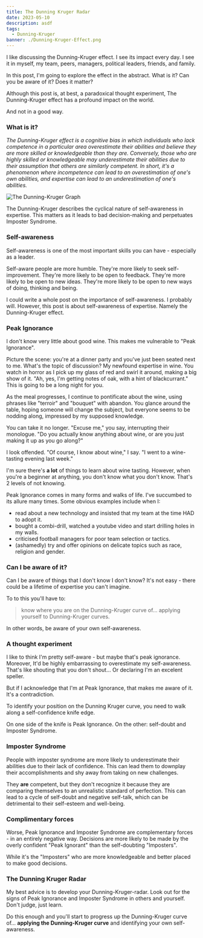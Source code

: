 ```yaml
---
title: The Dunning Kruger Radar
date: 2023-05-10
description: asdf
tags:
  - Dunning-Kruger
banner: ./Dunning-Kruger-Effect.png
---
```


I like discussing the Dunning-Kruger effect.
I see its impact every day.
I see it in myself, my team, peers, managers, political leaders, friends, and family.

In this post, I'm going to explore the effect in the abstract.
What is it?
Can you be aware of it?
Does it matter?

Although this post is, at best, a paradoxical thought experiment, The Dunning-Kruger effect has a profound impact on the world.

And not in a good way.

### What is it?

*The Dunning-Kruger effect is a cognitive bias in which individuals who lack competence in a particular area overestimate their abilities and believe they are more skilled or knowledgeable than they are.
Conversely, those who are highly skilled or knowledgeable may underestimate their abilities due to their assumption that others are similarly competent.
In short, it's a phenomenon where incompetence can lead to an overestimation of one's own abilities, and expertise can lead to an underestimation of one's abilities.*

![The Dunning-Kruger Graph](./Dunning-Kruger-Effect.png)

The Dunning-Kruger describes the cyclical nature of self-awareness in expertise.
This matters as it leads to bad decision-making and perpetuates Imposter Syndrome.

### Self-awareness
Self-awareness is one of the most important skills you can have - especially as a leader.

Self-aware people are more humble.
They're more likely to seek self-improvement.
They're more likely to be open to feedback.
They're more likely to be open to new ideas.
They're more likely to be open to new ways of doing, thinking and being.

I could write a whole post on the importance of self-awareness.
I probably will.
However, this post is about self-awareness of expertise. Namely the Dunning-Kruger effect.

### Peak Ignorance
I don't know very little about good wine.
This makes me vulnerable to "Peak Ignorance".

Picture the scene: you're at a dinner party and you've just been seated next to me.
What's the topic of discussion?
My newfound expertise in wine.
You watch in horror as I pick up my glass of red and swirl it around, making a big show of it.
"Ah, yes, I'm getting notes of oak, with a hint of blackcurrant."
This is going to be a long night for you.

As the meal progresses, I continue to pontificate about the wine, using phrases like "terroir" and "bouquet" with abandon.
You glance around the table, hoping someone will change the subject, but everyone seems to be nodding along, impressed by my supposed knowledge.

You can take it no longer. "Excuse me," you say, interrupting their monologue.
"Do you actually know anything about wine, or are you just making it up as you go along?"

I look offended. "Of course, I know about wine," I say.
"I went to a wine-tasting evening last week."

I'm sure there's **a lot** of things to learn about wine tasting.
However, when you're a beginner at anything, you don't know what you don't know.
That's 2 levels of not knowing.

Peak Ignorance comes in many forms and walks of life.
I've succumbed to its allure many times.
Some obvious examples include when I:
- read about a new technology and insisted that my team at the time HAD to adopt it.
- bought a combi-drill, watched a youtube video and start drilling holes in my walls.
- criticised football managers for poor team selection or tactics.
- (ashamedly) try and offer opinions on delicate topics such as race, religion and gender.

### Can I be aware of it?
Can I be aware of things that I don't know I don't know?
It's not easy - there could be a lifetime of expertise you can't imagine.

To to this you'll have to:
> know where you are on the Dunning-Kruger curve of... applying yourself to Dunning-Kruger curves.

In other words, be aware of your own self-awareness.

### A thought experiment
I like to think I'm pretty self-aware - but maybe that's peak ignorance.
Moreover, It'd be highly embarrassing to overestimate my self-awareness.
That's like shouting that you don't shout... Or declaring I'm an excelent speller.

But if I acknowledge that I'm at Peak Ignorance, that makes me aware of it.
It's a contradiction.

To identify your position on the Dunning Kruger curve, you need to walk along a self-confidence knife edge.

On one side of the knife is Peak Ignorance.
On the other: self-doubt and Imposter Syndrome.

### Imposter Syndrome
People with imposter syndrome are more likely to underestimate their abilities due to their lack of confidence.
This can lead them to downplay their accomplishments and shy away from taking on new challenges.

They **are** competent, but they don't recognize it because they are comparing themselves to an unrealistic standard of perfection.
This can lead to a cycle of self-doubt and negative self-talk, which can be detrimental to their self-esteem and well-being.

### Complimentary forces
Worse, Peak Ignorance and Imposter Syndrome are complementary forces - in an entirely negative way.
Decisions are more likely to be made by the overly confident "Peak Ignorant" than the self-doubting "Imposters".

While it's the "Imposters" who are more knowledgeable and better placed to make good decisions.

### The Dunning Kruger Radar
My best advice is to develop your Dunning-Kruger-radar.
Look out for the signs of Peak Ignorance and Imposter Syndrome in others and yourself.
Don't judge, just learn.

Do this enough and you'll start to progress up the Dunning-Kruger curve of... **applying the Dunning-Kruger curve** and identifying your own self-awareness.

